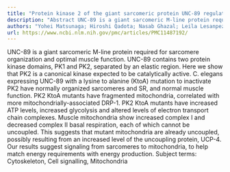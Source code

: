 ```yaml
---
title: "Protein kinase 2 of the giant sarcomeric protein UNC-89 regulates mitochondrial morphology and function"
description: "Abstract UNC-89 is a giant sarcomeric M-line protein required for sarcomere organization and optimal muscle function. UNC-89 contains two protein kinase domains, PK1 and PK2, separated by an elastic r..."
authors: "Yohei Matsunaga; Hiroshi Qadota; Nasab Ghazal; Leila Lesanpezeshki; Till Dorendorf; Jasmine C Moody; Arnaud Ahier; Courtney J Matheny; Siva A Vanapalli; Steven Zuryn; Olga Mayans; Jennifer Q Kwong; Guy M Benian"
url: https://www.ncbi.nlm.nih.gov/pmc/articles/PMC11487192/
---
```


UNC-89 is a giant sarcomeric M-line protein required for sarcomere organization and optimal muscle function. UNC-89 contains two protein kinase domains, PK1 and PK2, separated by an elastic region. Here we show that PK2 is a canonical kinase expected to be catalytically active. C. elegans expressing UNC-89 with a lysine to alanine (KtoA) mutation to inactivate PK2 have normally organized sarcomeres and SR, and normal muscle function. PK2 KtoA mutants have fragmented mitochondria, correlated with more mitochondrially-associated DRP-1. PK2 KtoA mutants have increased ATP levels, increased glycolysis and altered levels of electron transport chain complexes. Muscle mitochondria show increased complex I and decreased complex II basal respiration, each of which cannot be uncoupled. This suggests that mutant mitochondria are already uncoupled, possibly resulting from an increased level of the uncoupling protein, UCP-4. Our results suggest signaling from sarcomeres to mitochondria, to help match energy requirements with energy production. Subject terms: Cytoskeleton, Cell signalling, Mitochondria
